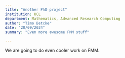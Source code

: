 ```yaml
---
title: "Another PhD project"
institution: UCL
department: Mathematics, Advanced Research Computing
author: "Timo Betcke"
date: "20/09/2024"
summary: "Even more awesome FMM stuff"

---
```

<!-- Please copy this template into the posts folder and rename as appropriate -->
We are going to do even cooler work on FMM.
<!-- enter post content here -->

